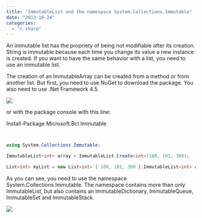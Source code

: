```yaml
---
title: "ImmutableList and the namespace System.Collections.Immutable"
date: "2013-10-24"
categories: 
  - "c-sharp"
---
```


An immutable list has the propriety of being not modifiable after its creation. String is immutable because each time you change its value a new instance is created. If you want to have the same behavior with a list, you need to use an immutable list.

The creation of an ImmutableArray can be created from a method or from another list. But first, you need to use NuGet to download the package. You also need to use .Net Framework 4.5.

![](images/MicrosoftImmutableCollection-400x335.png)

or with the package console with this line:

Install-Package Microsoft.Bcl.Immutable


```csharp


using System.Collections.Immutable;

ImmutableList<int> array = ImmutableList.Create<int>(100, 101, 300);

List<int> myList = new List<int> { 100, 101, 300 };ImmutableList<int> array2 = ImmutableList.ToImmutableList<int>(myList); 
```

As you can see, you need to use the namespace System.Collections.Immutable. The namespace contains more than only ImmutableList, but also contains an ImmutableDictionary, ImmutableQueue, ImmutableSet and ImmutableStack.

![](images/ImmutableCollection.png)

